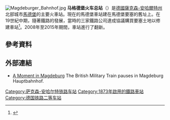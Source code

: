 [[File:Magdeburger_Bahnhof.jpg|thumb]]
'''马格德堡火车总站'''（{{lang-de|Magdeburg Hauptbahnhof}}）是[[德國|德國]][[薩克森-安哈爾特州|薩克森-安哈爾特州]]北部城市[[馬德堡|馬德堡]]的主要火車站。現在的馬德堡車站建在馬德堡要塞的舊址上。在19世紀中期，隨著鐵路的發展，當時的三家鐵路公司達成協議購買要塞土地以修建車站<ref>{{cite book | first= Helmut|last= Asmus | title= 1200 Jahre Magdeburg (1200 years of Magdeburg) | volume= 3 | publisher=Scriptum | location=Magdeburg | year =2005 | pages=222–223 |language=de }}</ref>。2008年至2015年期間，車站進行了翻新。

==參考資料==
{{reflist}}

==外部連結==
* [http://www.berlin1969.com/#/magdeburg/3911863 A Moment in Magdeburg] The British Military Train pauses in Magdeburg Hauptbahnhof.

{{DEFAULTSORT:Magdeburg Hauptbahnhof}}
[[Category:萨克森-安哈尔特铁路车站|Category:萨克森-安哈尔特铁路车站]]
[[Category:1873年啟用的鐵路車站|Category:1873年啟用的鐵路車站]]
[[Category:德国铁路二等车站|Category:德国铁路二等车站]]
